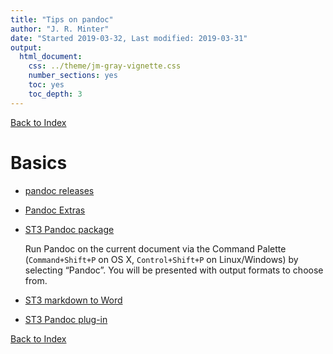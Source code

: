 ```yaml
---
title: "Tips on pandoc"
author: "J. R. Minter"
date: "Started 2019-03-32, Last modified: 2019-03-31"
output:
  html_document:
    css: ../theme/jm-gray-vignette.css
    number_sections: yes
    toc: yes
    toc_depth: 3
---
```

[Back to Index](../README.html)

# Basics

- [pandoc releases](http://pandoc.org/releases.html#pandoc-2.7.1-14-march-2019)

- [Pandoc Extras](https://github.com/jgm/pandoc/wiki/Pandoc-Extras)

- [ST3 Pandoc package](https://packagecontrol.io/packages/Pandoc)

    Run Pandoc on the current document via the Command Palette (`Command+Shift+P`
    on OS X, `Control+Shift+P` on Linux/Windows) by selecting "Pandoc". You will
    be presented with output formats to choose from.

- [ST3 markdown to Word](http://plaintext-productivity.net/2-05-how-to-set-up-sublime-text-for-markdown-export-to-word.html)

- [ST3 Pandoc plug-in](https://github.com/tbfisher/sublimetext-Pandoc/blob/master/README.md)


[Back to Index](../README.html)

